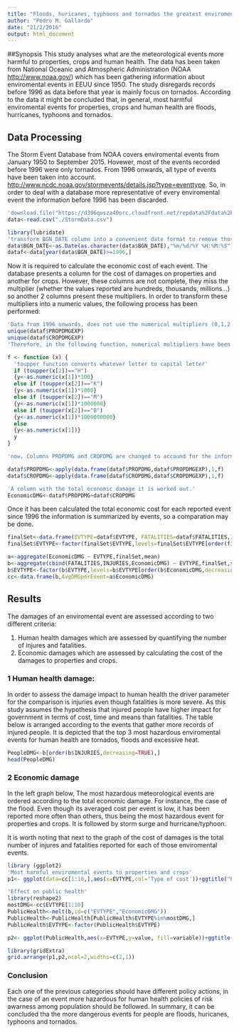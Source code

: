```yaml
---
title: "Floods, huricanes, typhoons and tornados the greatest enviromental threats"
author: "Pedro M. Gallardo"
date: "21/2/2016"
output: html_document
---
```


##Synopsis 
This study analyses what are the meteorological events more harmful to properties, crops and human health. The data has been taken from National Oceanic and Atmospheric Administration (NOAA  <http://www.noaa.gov/>) which has been gathering information about enviromental events in EEUU since 1950. The study disregards records before 1996 as data before that year is mainly focus on tornados. According to the data it might be concluded that, in general, most harmful enviromental events for properties, crops and human health are floods, hurricanes, typhoons and tornados.

## Data Processing

The Storm Event Database from NOAA covers enviromental events from January 1950 to September 2015. Hovewer, most of the events recorded before 1996 were only tornados. From 1996 onwards, all type of events have been taken into account. <http://www.ncdc.noaa.gov/stormevents/details.jsp?type=eventtype>. So, in order to deal with a database more representative of every enviromental event the information before 1996 has been discarded.

```r
'download.file("https://d396qusza40orc.cloudfront.net/repdata%2Fdata%2FStormData.csv.bz2","StormData.csv")'
data<-read.csv("./StormData.csv")

library(lubridate)
'transform BGN_DATE column into a convenient date format to remove those events before 1996'
data$BGN_DATE<-as.Date(as.character(data$BGN_DATE),"%m/%d/%Y %H:%M:%S")
dataf<-data[year(data$BGN_DATE)>=1996,]
```

Now it is required to calculate the economic cost of each event. The database presents a column for the cost of damages on properties and another for crops. However, these columns are not complete, they miss the multiplier (whether the values reported are hundreds, thousands, millions...) so another 2 columns present these multipliers. In order to transform these multipliers into a numeric values, the following process has been performed:

```r
'Data from 1996 onwards, does not use the numerical multipliers (0,1,2..) from PROPDMGEXP and PROPDMGEXP as it is shown:'
unique(dataf$PROPDMGEXP)
unique(dataf$CROPDMGEXP)
'Therefore, in the following function, numerical multipliers have been disregarded.'

f <- function (x) {
  'toupper function converts whatever letter to capital letter'
  if (toupper(x[2])=="H")
  {y<-as.numeric(x[1])*100}
  else if (toupper(x[2])=="K")
  {y<-as.numeric(x[1])*1000}
  else if (toupper(x[2])=="M")
  {y<-as.numeric(x[1])*1000000}
  else if (toupper(x[2])=="B")
  {y<-as.numeric(x[1])*1000000000}
  else 
  {y<-as.numeric(x[1])}
  y
}

'now, Columns PROPDMG and CROPDMG are changed to accound for the information of the columns PROPDMGEXP and CROPDMGEXP'

dataf$PROPDMG<-apply(data.frame(dataf$PROPDMG,dataf$PROPDMGEXP),1,f)
dataf$CROPDMG<-apply(data.frame(dataf$CROPDMG,dataf$CROPDMGEXP),1,f)

'A column with the total economic damage it is worked out.'
EconomicDMG<-dataf$PROPDMG+dataf$CROPDMG
```
Once it has been calculated the total economic cost for each reported event since 1996 the information is summarized by events, so a comparation may be done.

```r
finalSet<-data.frame(EVTYPE=dataf$EVTYPE, FATALITIES=dataf$FATALITIES,INJURIES=dataf$INJURIES,PROPDMG=dataf$PROPDMG,CROPDMG=dataf$CROPDMG, EconomicDMG)
finalSet$EVTYPE<-factor(finalSet$EVTYPE,levels=finalSet$EVTYPE[order(finalSet$EconomicDMG,decreasing=TRUE)])

a<-aggregate(EconomicDMG ~ EVTYPE,finalSet,mean)
b<-aggregate(cbind(FATALITIES,INJURIES,EconomicDMG) ~ EVTYPE,finalSet,sum)
b$EVTYPE<-factor(b$EVTYPE,levels=b$EVTYPE[order(b$EconomicDMG,decreasing=TRUE)])
cc<-data.frame(b,AvgDMGperEvent=a$EconomicDMG)
```

## Results
The damages of an enviromental event are assessed according to two different criteria:

1. Human health damages which are assessed by quantifying the number of injures and fatalities.
2. Economic damages which are assessed by calculating the cost of the damages to properties and crops.

### 1 Human health damage:
In order to assess the damage impact to human health the driver parameter for the comparison is injuries even though fatalities is more severe. As this study assumes the hypothesis that injured people have higher impact for government in terms of cost, time and means than fatalities.
The table below is arranged according to the events that gather more records of injured people. It is depicted that the top 3 most hazardous enviromental events for human health are tornados, floods and excessive heat. 
```r
PeopleDMG<-b[order(b$INJURIES,decreasing=TRUE),]
head(PeopleDMG)
```

### 2 Economic damage

In the left graph below, The most hazardous meteorological events are ordered according to the total economic damage. 
For instance, the case of the flood. Even though its averaged cost per event is low, it has been reported more often than others, thus being the most hazardous event for properties and crops. It is followed by storm surge and hurricane/typhoon.

It is worth noting that next to the graph of the cost of damages is the total number of injures and fatalities reported for each of those enviromental events.

```r

library (ggplot2)
'Most harmful enviromental events to properties and crops'
p1<- ggplot(data=cc[1:10,],aes(x=EVTYPE,col='Type of cost'))+ggtitle("Effects on properties")+geom_point(aes(y=EconomicDMG,col="Total"))+geom_point(aes(y=AvgDMGperEvent, col="Averaged"))+theme(axis.title.y=element_blank(),plot.title = element_text(lineheight=.8, face="bold"))+scale_y_log10()+ylab("Cost of damage in $ (Log10)")+coord_flip()

'Effect on public health'
library(reshape2)
mostDMG<-cc$EVTYPE[1:10]
PublicHealth<-melt(b,id=c("EVTYPE","EconomicDMG"))
PublicHealth<-PublicHealth[PublicHealth$EVTYPE%in%mostDMG,]
PublicHealth$EVTYPE<-factor(PublicHealth$EVTYPE)

p2<- ggplot(PublicHealth,aes(x=EVTYPE,y=value, fill=variable))+ggtitle("Effect on public health")+geom_bar(stat="identity",position="dodge")+scale_y_log10()+ylab("People (Log10)")+theme(axis.title.y=element_blank(),plot.title = element_text(lineheight=.8, face="bold"))+ scale_fill_discrete("")+theme(axis.text.y=element_blank(),axis.title.y=element_blank())+coord_flip()

library(gridExtra)
grid.arrange(p1,p2,ncol=2,widths=c(2,1))
```

### Conclusion

Each one of the previous categories should have different policy actions, in the case of an event more hazardous for human health policies of risk awarness among population should be followed.
In summary, it can be concluded tha the more dangerous events for people are floods, huricanes, typhoons and tornados.